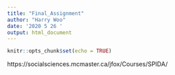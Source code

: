 ```yaml
---
title: "Final_Assignment"
author: "Harry Woo"
date: '2020 5 26 '
output: html_document
---
```


```r
knitr::opts_chunk$set(echo = TRUE)
```


https://socialsciences.mcmaster.ca/jfox/Courses/SPIDA/
